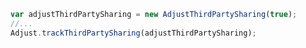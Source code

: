 ```jsx "true"
var adjustThirdPartySharing = new AdjustThirdPartySharing(true);
//...
Adjust.trackThirdPartySharing(adjustThirdPartySharing);
```
